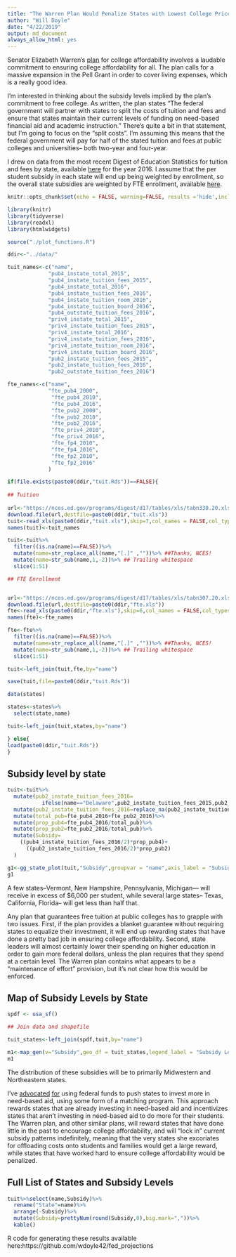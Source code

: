 ```yaml
---
title: "The Warren Plan Would Penalize States with Lowest College Prices"
author: "Will Doyle"
date: "4/22/2019"
output: md_document
always_allow_html: yes
---
```


Senator Elizabeth Warren's [plan](https://medium.com/@teamwarren/im-calling-for-something-truly-transformational-universal-free-public-college-and-cancellation-of-a246cd0f910f) for college affordability involves a laudable commitment to ensuring college affordability for all. The plan calls for a massive expansion in the Pell Grant in order to cover living expenses, which is a really good idea. 

I'm interested in thinking about the subsidy levels implied by the plan's commitment to free college. As written, the plan states "The federal government will partner with states to split the costs of tuition and fees and ensure that states maintain their current levels of funding on need-based financial aid and academic instruction." There's quite a bit in that statement, but I'm going to focus on the "split costs". I'm assuming this means that the federal government will pay for half of the stated tuition and fees at public colleges and universities-- both two-year and four-year. 

I drew on data from the most recent Digest of Education Statistics for tuition and fees by state, available [here](https://nces.ed.gov/programs/digest/d17/tables/dt17_330.20.asp) for the year 2016. I assume that the per student subsidy in each state will end up being weighted by enrollment, so the overall state subsidies are weighted by FTE enrollment, available [here](https://nces.ed.gov/programs/digest/d17/tables/dt17_307.20.asp).


```r
knitr::opts_chunk$set(echo = FALSE, warning=FALSE, results ='hide',include=TRUE,message = FALSE)
```


```r
library(knitr)
library(tidyverse)
library(readxl)
library(htmlwidgets)
```


```r
source("./plot_functions.R")
```

```r
ddir<-"../data/"
```

```r
tuit_names<-c("name",
             "pub4_instate_total_2015",
             "pub4_instate_tuition_fees_2015",
             "pub4_instate_total_2016",
             "pub4_instate_tuition_fees_2016",
             "pub4_instate_tuition_room_2016",
             "pub4_instate_tuition_board_2016",
             "pub4_outstate_tuition_fees_2016",
             "priv4_instate_total_2015",
             "priv4_instate_tuition_fees_2015",
             "priv4_instate_total_2016",
             "priv4_instate_tuition_fees_2016",
             "priv4_instate_tuition_room_2016",
             "priv4_instate_tuition_board_2016",
             "pub2_instate_tuition_fees_2015",
             "pub2_instate_tuition_fees_2016",
             "pub2_outstate_tuition_fees_2016")

fte_names<-c("name",
             "fte_pub4_2000",
              "fte_pub4_2010",
              "fte_pub4_2016",             
              "fte_pub2_2000",
              "fte_pub2_2010",
              "fte_pub2_2016",             
              "fte_priv4_2010",             
              "fte_priv4_2016",
              "fte_fp4_2010",             
              "fte_fp4_2016",
              "fte_fp2_2010",             
              "fte_fp2_2016"
             )

```


```r

if(file.exists(paste0(ddir,"tuit.Rds"))==FALSE){
  
## Tuition  
  
url<-"https://nces.ed.gov/programs/digest/d17/tables/xls/tabn330.20.xls"
download.file(url,destfile=paste0(ddir,"tuit.xls"))
tuit<-read_xls(paste0(ddir,"tuit.xls"),skip=7,col_names = FALSE,col_types = c("text",rep("numeric",16)))
names(tuit)<-tuit_names

tuit<-tuit%>%
  filter((is.na(name)==FALSE))%>%
  mutate(name=str_replace_all(name,"[.]" ,""))%>% ##Thanks, NCES!
  mutate(name=str_sub(name,1,-2))%>% ## Trailing whitespace
  slice(1:51)

## FTE Enrollment


url<-"https://nces.ed.gov/programs/digest/d17/tables/xls/tabn307.20.xls"
download.file(url,destfile=paste0(ddir,"fte.xls"))
fte<-read_xls(paste0(ddir,"fte.xls"),skip=6,col_names = FALSE,col_types=c("text",rep("numeric",12)))
names(fte)<-fte_names

fte<-fte%>%
  filter((is.na(name)==FALSE))%>%
  mutate(name=str_replace_all(name,"[.]" ,""))%>% ##Thanks, NCES!
  mutate(name=str_sub(name,1,-2))%>% ## Trailing whitespace
  slice(1:51)

tuit<-left_join(tuit,fte,by="name")

save(tuit,file=paste0(ddir,"tuit.Rds"))

data(states)

states<-states%>%
  select(state,name)

tuit<-left_join(tuit,states,by="name")

} else{
load(paste0(ddir,"tuit.Rds"))
}
```


## Subsidy level by state
```r


tuit<-tuit%>%
  mutate(pub2_instate_tuition_fees_2016=
           ifelse(name=="Delaware",pub2_instate_tuition_fees_2015,pub2_instate_tuition_fees_2016))%>%
  mutate(pub2_instate_tuition_fees_2016=replace_na(pub2_instate_tuition_fees_2016,0))%>%
  mutate(total_pub=fte_pub4_2016+fte_pub2_2016)%>%
  mutate(prop_pub4=fte_pub4_2016/total_pub)%>%
  mutate(prop_pub2=fte_pub2_2016/total_pub)%>%
  mutate(Subsidy=
    ((pub4_instate_tuition_fees_2016/2)*prop_pub4)+
      ((pub2_instate_tuition_fees_2016/2)*prop_pub2)
  )
```

      
      
```r
g1<-gg_state_plot(tuit,"Subsidy",groupvar = "name",axis_label = "Subsidy Level")
g1
```

A few states--Vermont, New Hampshire, Pennsylvania, Michigan--- will receive in excess of $6,000 per student, while 
several large states-- Texas, California, Florida-- will get less than half that. 

Any plan that guarantees free tuition at public colleges has to grapple with two issues. First, if the 
plan provides a blanket guarantee without requiring states to equalize their investment, it will end up
rewarding states that have done a pretty bad job in ensuring college affordability. Second, state leaders
will almost certainly lower their spending on higher education in order to gain more federal dollars, unless the plan requires that they spend at a certain level. The Warren plan contains what appears to be a "maintenance of effort" provision, but
it's not clear how this would be enforced. 



## Map of Subsidy Levels by State
```r
spdf <- usa_sf()

## Join data and shapefile

tuit_states<-left_join(spdf,tuit,by="name")

```


```r
m1<-map_gen(v="Subsidy",geo_df = tuit_states,legend_label = "Subsidy Level")
m1
```

The distribution of these subsidies will be to primarily Midwestern and Northeastern states. 

I've [advocated](https://files.eric.ed.gov/fulltext/ED544377.pdf) [for](https://irhe.gse.upenn.edu/sites/default/files/Natl_Affordability2016.pdf) using federal funds to push states to invest more in need-based aid, using some form of a matching program. This approach rewards states that are already investing in need-based aid and incentivizes states that aren't investing in need-based aid to do more for their students. The Warren plan, and other similar plans, will reward states that have done little in the past to encourage college affordability, and will "lock in" current subsidy patterns indefinitely, meaning that the very states she excoriates for offloading costs onto students and families would get a large reward, while states that have worked hard to ensure college affordability would be penalized. 


## Full List of States and Subsidy Levels

```r
tuit%>%select(name,Subsidy)%>%
  rename("State"=name)%>%
  arrange(-Subsidy)%>%
  mutate(Subsidy=prettyNum(round(Subsidy,0),big.mark=","))%>%
  kable()
```

R code for generating these results available here:https://github.com/wdoyle42/fed_projections
